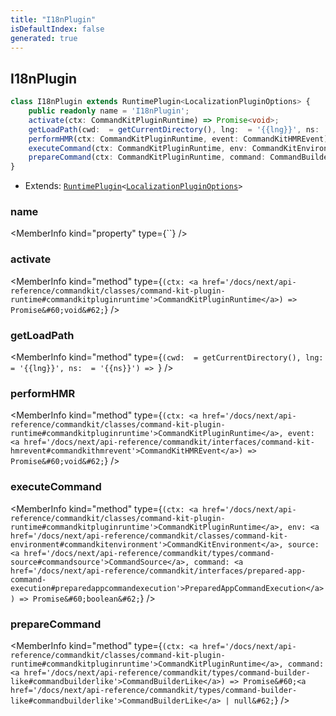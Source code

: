 ```yaml
---
title: "I18nPlugin"
isDefaultIndex: false
generated: true
---
```



<!-- This file was generated from the CommandKit source. Do not modify. Instead, re-run the "docgen" script -->


## I18nPlugin

<GenerationInfo sourceFile="packages/i18n/src/i18n.ts" sourceLine="146" packageName="@commandkit/i18n" />



```ts title="Signature"
class I18nPlugin extends RuntimePlugin<LocalizationPluginOptions> {
    public readonly name = 'I18nPlugin';
    activate(ctx: CommandKitPluginRuntime) => Promise<void>;
    getLoadPath(cwd:  = getCurrentDirectory(), lng:  = '{{lng}}', ns:  = '{{ns}}') => ;
    performHMR(ctx: CommandKitPluginRuntime, event: CommandKitHMREvent) => Promise<void>;
    executeCommand(ctx: CommandKitPluginRuntime, env: CommandKitEnvironment, source: CommandSource, command: PreparedAppCommandExecution) => Promise<boolean>;
    prepareCommand(ctx: CommandKitPluginRuntime, command: CommandBuilderLike) => Promise<CommandBuilderLike | null>;
}
```
* Extends: <code><a href='/docs/next/api-reference/commandkit/classes/runtime-plugin#runtimeplugin'>RuntimePlugin</a>&#60;<a href='/docs/next/api-reference/i18n/interfaces/localization-plugin-options#localizationpluginoptions'>LocalizationPluginOptions</a>&#62;</code>



<div className="members-wrapper">

### name

<MemberInfo kind="property" type={``}   />


### activate

<MemberInfo kind="method" type={`(ctx: <a href='/docs/next/api-reference/commandkit/classes/command-kit-plugin-runtime#commandkitpluginruntime'>CommandKitPluginRuntime</a>) => Promise&#60;void&#62;`}   />


### getLoadPath

<MemberInfo kind="method" type={`(cwd:  = getCurrentDirectory(), lng:  = '{{lng}}', ns:  = '{{ns}}') => `}   />


### performHMR

<MemberInfo kind="method" type={`(ctx: <a href='/docs/next/api-reference/commandkit/classes/command-kit-plugin-runtime#commandkitpluginruntime'>CommandKitPluginRuntime</a>, event: <a href='/docs/next/api-reference/commandkit/interfaces/command-kit-hmrevent#commandkithmrevent'>CommandKitHMREvent</a>) => Promise&#60;void&#62;`}   />


### executeCommand

<MemberInfo kind="method" type={`(ctx: <a href='/docs/next/api-reference/commandkit/classes/command-kit-plugin-runtime#commandkitpluginruntime'>CommandKitPluginRuntime</a>, env: <a href='/docs/next/api-reference/commandkit/classes/command-kit-environment#commandkitenvironment'>CommandKitEnvironment</a>, source: <a href='/docs/next/api-reference/commandkit/types/command-source#commandsource'>CommandSource</a>, command: <a href='/docs/next/api-reference/commandkit/interfaces/prepared-app-command-execution#preparedappcommandexecution'>PreparedAppCommandExecution</a>) => Promise&#60;boolean&#62;`}   />


### prepareCommand

<MemberInfo kind="method" type={`(ctx: <a href='/docs/next/api-reference/commandkit/classes/command-kit-plugin-runtime#commandkitpluginruntime'>CommandKitPluginRuntime</a>, command: <a href='/docs/next/api-reference/commandkit/types/command-builder-like#commandbuilderlike'>CommandBuilderLike</a>) => Promise&#60;<a href='/docs/next/api-reference/commandkit/types/command-builder-like#commandbuilderlike'>CommandBuilderLike</a> | null&#62;`}   />




</div>
